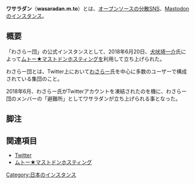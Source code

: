 {{Infobox instance
| Name = ワサラダン
| Image = [[file:wasara_fluffy.png|120px|ヒーローイメージ]]
| Domain = https://wasaradan.m.to
| Admin = [https://wasaradan.m.to/@inbosk 犬吠埼一介 @inbosk@wasaradan.m.to]
<!--| Moderator = -->
| Country = 日本国
| Start = 2018年6月20日<ref>https://wasaradan.m.to/@inbosk/100236348438504811</ref>
<!--| End = -->
<!--| Kifu = -->
| Alias = ワサラダン
}}
'''ワサラダン'''（'''wasaradan.m.to'''）とは、[[オープンソース]]の[[分散SNS]]、[[Mastodon]]の[[インスタンス]]。

== 概要 ==
「わさらー団」の公式インスタンスとして、2018年6月20日、[https://wasaradan.m.to/@inbosk 犬吠埼一介]氏によって[[ムトー★マストドンホスティング]]を利用して立ち上げられた。

わさらー団とは、Twitter上において[https://wasaradan.m.to/@wasara わさらー]氏を中心に多数のユーザーで構成されている集団のこと。

2018年6月、わさらー氏がTwitterアカウントを凍結されたのを機に、わさらー団のメンバーの「避難所」としてワサラダンが立ち上げられる事となった。

== 脚注 ==
<references />

== 関連項目 ==
* [[Twitter]]
* [[ムトー★マストドンホスティング]]

[[Category:日本のインスタンス]]